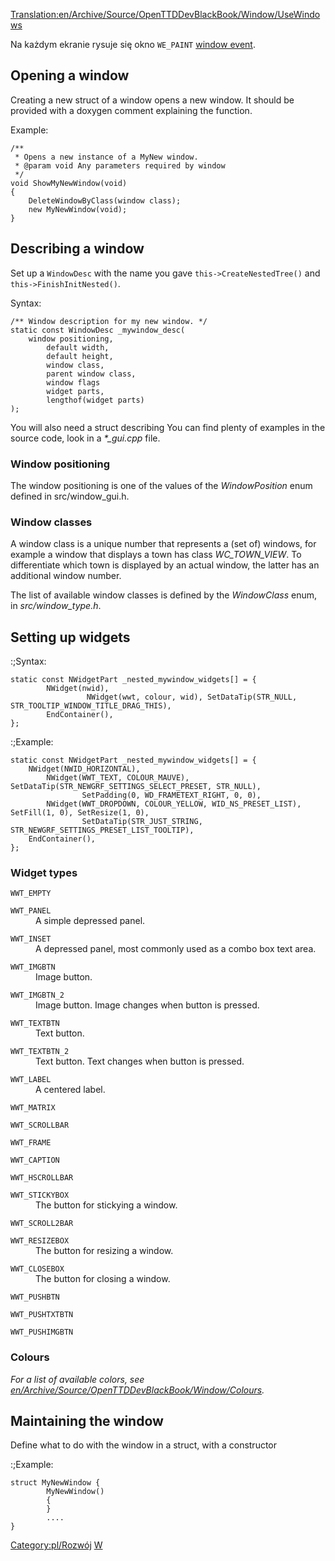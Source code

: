 [[Translation:en/Archive/Source/OpenTTDDevBlackBook/Window/UseWindows]]
 
<!--{{DevDoc}}-->{{pl/Development/Rozwój}}

Na każdym ekranie rysuje się okno <code>WE_PAINT</code> [[en/OpenTTDDevBlackBook/Window/WindowEvents|window event]].

==Opening a window==
Creating a new struct of a window opens a new window. It should be provided with a doxygen comment explaining the function.

;<nowiki>Example:</nowiki>

<pre>
/**
 * Opens a new instance of a MyNew window.
 * @param void Any parameters required by window
 */
void ShowMyNewWindow(void)
{
	DeleteWindowByClass(window class);
	new MyNewWindow(void);
}
</pre>

==Describing a window==

Set up a <code>WindowDesc</code> with the name you gave <code>this->CreateNestedTree()</code> and <code>this->FinishInitNested()</code>.

;<nowiki>Syntax:</nowiki>

<pre>
/** Window description for my new window. */
static const WindowDesc _mywindow_desc(
	window positioning,
        default width,
        default height,
        window class,
        parent window class,
        window flags
        widget parts,
        lengthof(widget parts)
);
</pre>

You will also need a struct describing
You can find plenty of examples in the source code, look in a ''*_gui.cpp'' file.

===Window positioning===
The window positioning is one of the values of the ''WindowPosition'' enum defined in src/window_gui.h.

===Window classes===
A window class is a unique number that represents a (set of) windows, for example a window that displays a town has class ''WC_TOWN_VIEW''. To differentiate which town is displayed by an actual window, the latter has an additional window number.

The list of available window classes is defined by the ''WindowClass'' enum, in ''src/window_type.h''.

==Setting up widgets==

:;<nowiki>Syntax:</nowiki>

<pre>
static const NWidgetPart _nested_mywindow_widgets[] = {
        NWidget(nwid),
                 NWidget(wwt, colour, wid), SetDataTip(STR_NULL, STR_TOOLTIP_WINDOW_TITLE_DRAG_THIS),
        EndContainer(),
};
</pre>

:;<nowiki>Example:</nowiki>

<pre>
static const NWidgetPart _nested_mywindow_widgets[] = {
	NWidget(NWID_HORIZONTAL),
		NWidget(WWT_TEXT, COLOUR_MAUVE), SetDataTip(STR_NEWGRF_SETTINGS_SELECT_PRESET, STR_NULL),
				SetPadding(0, WD_FRAMETEXT_RIGHT, 0, 0),
		NWidget(WWT_DROPDOWN, COLOUR_YELLOW, WID_NS_PRESET_LIST), SetFill(1, 0), SetResize(1, 0),
				SetDataTip(STR_JUST_STRING, STR_NEWGRF_SETTINGS_PRESET_LIST_TOOLTIP),
	EndContainer(),
};
</pre>

===Widget types===

;<code>WWT_EMPTY</code>
:
{{en/Todo|-Include an explanation.}}

;<code>WWT_PANEL</code>
:A simple depressed panel.

;<code>WWT_INSET</code>
:A depressed panel, most commonly used as a combo box text area.

;<code>WWT_IMGBTN</code>
:Image button.

;<code>WWT_IMGBTN_2</code>
:Image button. Image changes when button is pressed.

;<code>WWT_TEXTBTN</code>
:Text button.

;<code>WWT_TEXTBTN_2</code>
:Text button. Text changes when button is pressed.

;<code>WWT_LABEL</code>
:A centered label.

;<code>WWT_MATRIX</code>
:
{{en/Todo|-Include an explanation.}}

;<code>WWT_SCROLLBAR</code>
:
{{en/Todo|-Include an explanation.}}

;<code>WWT_FRAME</code>
:
{{en/Todo|-Include an explanation.}}

;<code>WWT_CAPTION</code>
:
{{en/Todo|-Include an explanation.}}

;<code>WWT_HSCROLLBAR</code>
:
{{en/Todo|-Include an explanation.}}

;<code>WWT_STICKYBOX</code>
:The button for stickying a window.

;<code>WWT_SCROLL2BAR</code>
:
{{en/Todo|-Include an explanation.}}

;<code>WWT_RESIZEBOX</code>
:The button for resizing a window.

;<code>WWT_CLOSEBOX</code>
:The button for closing a window.

;<code>WWT_PUSHBTN</code>
:
{{en/Todo|-Include an explanation.}}

;<code>WWT_PUSHTXTBTN</code>
:
{{en/Todo|-Include an explanation.}}

;<code>WWT_PUSHIMGBTN</code>
:
{{en/Todo|-Include an explanation.}}

===Colours===

''For a list of available colors, see [[en/Archive/Source/OpenTTDDevBlackBook/Window/Colours]].''

==Maintaining the window==

Define what to do with the window in a struct, with a constructor

:;<nowiki>Example:</nowiki>

<pre>
struct MyNewWindow {
        MyNewWindow()
        {
        }
        ....
}
</pre>

<!--[[Category:Development]]--> [[Category:pl/Rozwój]]
<!--[[Category:OpenTTDDevBlackBook|W]]--> [[Category:pl/Archive/Source/OpenTTDDevBlackBook|W]]